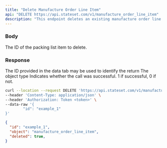 ```yaml
---
title: "Delete Manufacture Order Line Item"
api: "DELETE https://api.stateset.com/v1/manufacture_order_line_item"
description: "This endpoint deletes an existing manufacture order line item."
---
```


### Body

<ParamField body="id" type="string">
  The ID of the packing list item to delete.
</ParamField>

### Response

<ResponseField name="id" type="string">
  The ID provided in the data tab may be used to identify the return
</ResponseField>

<ResponseField name="object" type="string">
  The object type
</ResponseField>

<ResponseField name="deleted" type="number">
  Indicates whether the call was successful. 1 if successful, 0 if not.
</ResponseField>

<RequestExample>

```bash cURL
curl --location --request DELETE 'https://api.stateset.com/v1/manufacture_order_line_item' \
--header 'Content-Type: application/json' \
--header 'Authorization: Token <token>' \
--data-raw '{
		"id": "example_1"
}'
```

</RequestExample>

<ResponseExample>

```json Response
{
  "id": "example_1",
  "object": "manufacture_order_line_item",
  "deleted": true,
}
```

</ResponseExample>
